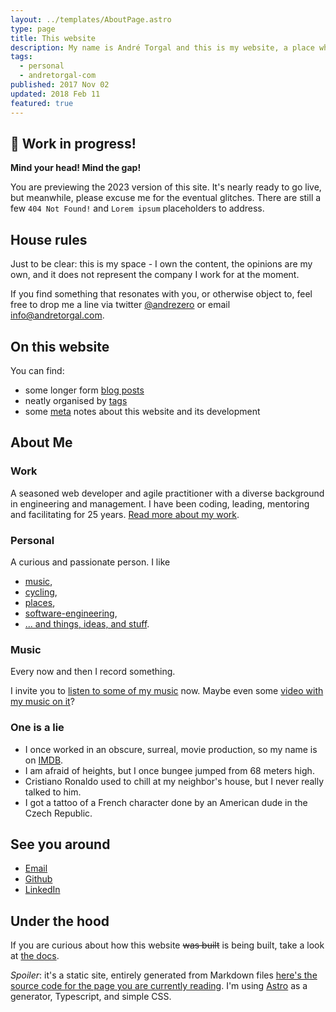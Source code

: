 ```yaml
---
layout: ../templates/AboutPage.astro
type: page
title: This website
description: My name is André Torgal and this is my website, a place where I blog some thoughts and run a few experiments. Here, you can learn more about me, my work as software engineer and other stuff I have been up to.
tags:
  - personal
  - andretorgal-com
published: 2017 Nov 02
updated: 2018 Feb 11
featured: true
---
```


<Note type="construction">

## :construction: Work in progress!

**Mind your head! Mind the gap!**

You are previewing the 2023 version of this site. It's nearly ready to go live, but meanwhile, please excuse me for the eventual glitches. There are still a few `404 Not Found!` and `Lorem ipsum` placeholders to address.

</Note>

## House rules

Just to be clear: this is my space - I own the content, the opinions are my own, and it does not represent the company I work for at the moment.

If you find something that resonates with you, or otherwise object to, feel free to drop me a line via twitter [@andrezero](https://twitter.com/andrezero) or email [info@andretorgal.com](mailto:info@andretorgal.com).

## On this website

You can find:

- some longer form [blog posts](/posts)
- neatly organised by [tags](/tags)
- some [meta](/meta) notes about this website and its development

## About Me

### Work

A seasoned web developer and agile practitioner with a diverse background in engineering and management. I have been coding, leading, mentoring and facilitating for 25 years. [Read more about my work](/about/work).

### Personal

A curious and passionate person. I like

- [music](/tags/music),
- [cycling](/tags/cycling),
- [places](/tags/place),
- [software-engineering](/tags/software-engineering),
- [... and things, ideas, and stuff](/tags/personal).

### Music

Every now and then I record something.

I invite you to [listen to some of my music](/about/music) now. Maybe even some [video with my music on it]()?

### One is a lie

- I once worked in an obscure, surreal, movie production, so my name is on [IMDB](https://imdb.com).
- I am afraid of heights, but I once bungee jumped from 68 meters high.
- Cristiano Ronaldo used to chill at my neighbor's house, but I never really talked to him.
- I got a tattoo of a French character done by an American dude in the Czech Republic.

## See you around

- [Email](mailto:info@andretorgal.com)
- [Github](https://github.com/andrezero)
- [LinkedIn](https://linkedin.com/in/andretorgal)

## Under the hood

If you are curious about how this website ~~was built~~ is being built, take a look at [the docs](/meta).

_Spoiler_: it's a static site, entirely generated from Markdown files [here's the source code for the page you are currently reading](https://github.com/andrezero/andretorgal-site/blob/master/src/pages/about/index.md). I'm using [Astro](/posts/2023-01/building-my-website-with-astro-mdx-preact.md) as a generator, Typescript, and simple CSS.

